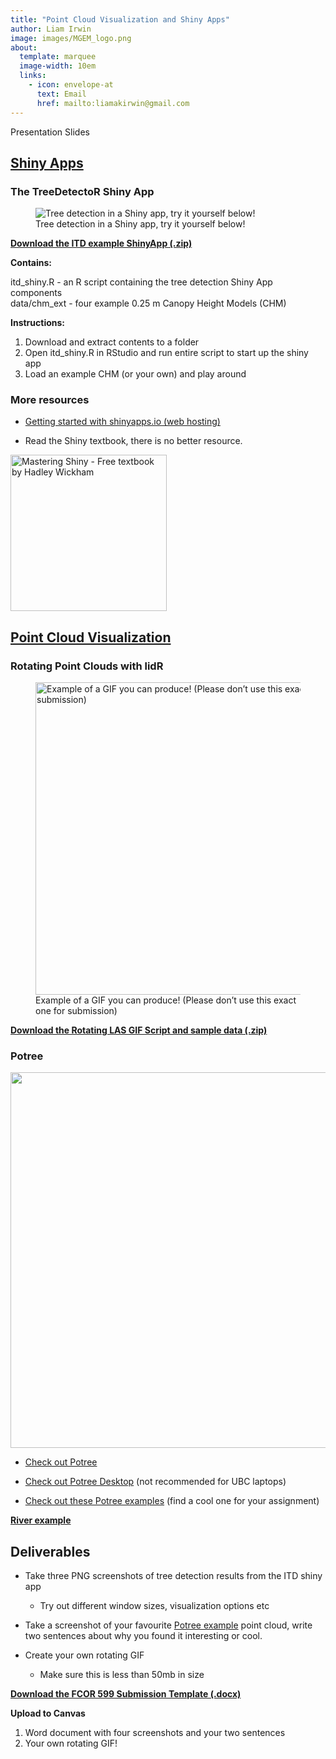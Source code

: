 ```yaml
---
title: "Point Cloud Visualization and Shiny Apps"
author: Liam Irwin
image: images/MGEM_logo.png
about:
  template: marquee
  image-width: 10em
  links: 
    - icon: envelope-at
      text: Email
      href: mailto:liamakirwin@gmail.com
---
```


Presentation Slides

## [Shiny Apps]{.underline}

### **The TreeDetectoR Shiny App**

![Tree detection in a Shiny app, try it yourself below!](images/itd_shiny.png){fig-align="center"}

[**Download the ITD example ShinyApp (.zip)**](content/itd_shiny.zip)

**Contains:**

itd_shiny.R - an R script containing the tree detection Shiny App components\
data/chm_ext - four example 0.25 m Canopy Height Models (CHM)

**Instructions:**

1.  Download and extract contents to a folder
2.  Open itd_shiny.R in RStudio and run entire script to start up the shiny app
3.  Load an example CHM (or your own) and play around

### **More resources**

-   [Getting started with shinyapps.io (web hosting)](https://shiny.posit.co/r/articles/share/shinyapps/)

-   Read the Shiny textbook, there is no better resource.

[![Mastering Shiny - Free textbook by Hadley Wickham](images/textbook.jpg){fig-align="center" width="250"}](https://mastering-shiny.org/)

## [Point Cloud Visualization]{.underline}

### Rotating Point Clouds with lidR

![Example of a GIF you can produce! (Please don't use this exact one for submission)](images/example_gif.gif){fig-align="center" width="500"}

[**Download the Rotating LAS GIF Script and sample data (.zip)**](content/rotating_las_gif.zip)

### Potree

![](images/potree_ex.png){fig-align="center" width="601"}

-   [Check out Potree](https://github.com/potree)

-   [Check out Potree Desktop](https://github.com/potree/PotreeDesktop) (not recommended for UBC laptops)

-   [Check out these Potree examples](https://github.com/potree/potree?tab=readme-ov-file#examples) (find a cool one for your assignment)

[**River example**](https://explore-research.uibk.ac.at/geodesy/geoai/potree/scenes/Loosdorf_Pielach.html)

## Deliverables

-   Take three PNG screenshots of tree detection results from the ITD shiny app

    -   Try out different window sizes, visualization options etc

-   Take a screenshot of your favourite [Potree example](https://github.com/potree/potree?tab=readme-ov-file#examples) point cloud, write two sentences about why you found it interesting or cool.

<!-- -->

-   Create your own rotating GIF

    -   Make sure this is less than 50mb in size

[**Download the FCOR 599 Submission Template (.docx)**](content/firstname_lastname_fcor599_pointcloudshiny.docx)

**Upload to Canvas**

1.  Word document with four screenshots and your two sentences
2.  Your own rotating GIF!
